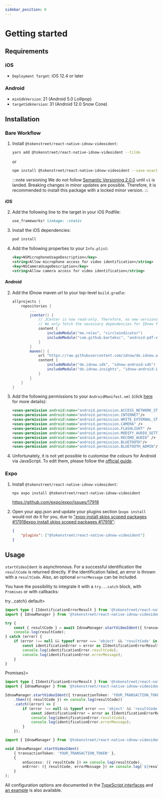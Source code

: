 ```yaml
---
sidebar_position: 0
---
```



# Getting started

## Requirements

### iOS

-   `Deployment Target`: iOS 12.4 or later

### Android

-   `minSdkVersion`: 21 (Android 5.0 Lollipop)
-   `targetSdkVersion`: 31 (Android 12.0 Snow Cone)

## Installation

### Bare Workflow

1. Install `@tokenstreet/react-native-idnow-videoident`:

    ```sh
    yarn add @tokenstreet/react-native-idnow-videoident --tilde
    ```

    or

    ```sh
    npm install @tokenstreet/react-native-idnow-videoident --save-exact
    ```

    :::note versioning
    We do not follow [Semantic Versioning 2.0.0](https://semver.org/) until `v1` is landed. Breaking changes in minor updates are possible.
    Therefore, it is recommended to install this package with a locked minor version.
    :::

#### iOS

2. Add the following line to the target in your iOS Podfile:

    ```ruby
    use_frameworks! linkage: :static
    ```

3. Install the iOS dependencies:

    ```sh
    pod install
    ```

4. Add the following properties to your `Info.plist`:

    ```xml
    <key>NSMicrophoneUsageDescription</key>
    <string>Allow microphone access for video identification</string>
    <key>NSCameraUsageDescription</key>
    <string>Allow camera access for video identification</string>
    ```

#### Android

2. Add the IDnow maven url to your top-level `build.gradle`:

    ```gradle
    allprojects {
        repositories {
            ...
            jcenter() {
                // JCenter is now read-only. Therefore, no new versions are published there any more.
                // We only fetch the necessary dependencies for IDnow from JCenter to avoid loading old dependencies.
                content {
                    includeModule("me.relex", "circleindicator")
                    includeModule("com.github.barteksc", "android-pdf-viewer")
                }
            }
            maven() {
                url "https://raw.githubusercontent.com/idnow/de.idnow.android/master"
                content {
                    includeModule("de.idnow.sdk", "idnow-android-sdk")
                    includeModule("de.idnow.insights", "idnow-android-insights-sdk")
                }
            }
        }
    }
    ```

3. Add the following permissions to your `AndroidManifest.xml` (click [here](https://github.com/idnow/de.idnow.android#androidmanifest) for more details):

    ```xml
    <uses-permission android:name="android.permission.ACCESS_NETWORK_STATE"/>
    <uses-permission android:name="android.permission.INTERNET"/>
    <uses-permission android:name="android.permission.WRITE_EXTERNAL_STORAGE"/>
    <uses-permission android:name="android.permission.CAMERA" />
    <uses-permission android:name="android.permission.FLASHLIGHT" />
    <uses-permission android:name="android.permission.MODIFY_AUDIO_SETTINGS" />
    <uses-permission android:name="android.permission.RECORD_AUDIO" />
    <uses-permission android:name="android.permission.BLUETOOTH"/>
    <uses-permission android:name="android.permission.BLUETOOTH_ADMIN"/>
    ```

4. Unfortunately, it is not yet possible to customise the colours for Android via JavaScript. To edit them, please follow the [official guide](https://github.com/idnow/de.idnow.android#colors).

### Expo

1. Install `@tokenstreet/react-native-idnow-videoident`:

    ```sh
    npx expo install @tokenstreet/react-native-idnow-videoident
    ```

    https://github.com/expo/expo/issues/17918

2. Open your app.json and update your plugins section (`expo install` would not do it for you, due to ["expo install skips scoped packages #17918expo install skips scoped packages #17918"](https://github.com/expo/expo/issues/17918):

    ```json
    {
        "plugins": ["@tokenstreet/react-native-idnow-videoident"]
    }
    ```

## Usage

`startVideoIdent` is asynchronous. For a successful identification the `resultCode` is returned directly. If the identification failed, an error is thrown with a `resultCode`. Also, an optional `errorMessage` can be included.

You have the possibility to integrate it with a <code>try...catch</code> block, with <code>Promises</code> or with callbacks:

<Tabs>
<TabItem value="try_catch" label={<code>try...catch</code>} default>

```ts
import type { IIdentificationErrorResult } from '@tokenstreet/react-native-idnow-videoident';
import { IdnowManager } from '@tokenstreet/react-native-idnow-videoident';

try {
    const { resultCode } = await IdnowManager.startVideoIdent({ transactionToken: 'YOUR_TRANSACTION_TOKEN' });
    console.log(resultCode);
} catch (error) {
    if (error !== null && typeof error === 'object' && 'resultCode' in error) {
        const identificationError = error as IIdentificationErrorResult;
        console.log(identificationError.resultCode);
        console.log(identificationError.errorMessage);
    }
}
```

</TabItem>
<TabItem value="promises" label={<code>Promises</code>}>

```ts
import type { IIdentificationErrorResult } from '@tokenstreet/react-native-idnow-videoident';
import { IdnowManager } from '@tokenstreet/react-native-idnow-videoident';

IdnowManager.startVideoIdent({ transactionToken: 'YOUR_TRANSACTION_TOKEN' })
    .then(({ resultCode }) => console.log(resultCode))
    .catch((error) => {
        if (error !== null && typeof error === 'object' && 'resultCode' in error) {
            const identificationError = error as IIdentificationErrorResult;
            console.log(identificationError.resultCode);
            console.log(identificationError.errorMessage);
        }
    });
```

</TabItem>
<TabItem value="callbacks" label="Callbacks">

```ts
import { IdnowManager } from '@tokenstreet/react-native-idnow-videoident';

void IdnowManager.startVideoIdent(
    { transactionToken: 'YOUR_TRANSACTION_TOKEN' },
    {
        onSuccess: ({ resultCode }) => console.log(resultCode),
        onError: ({ resultCode, errorMessage }) => console.log(`${resultCode}\n${errorMessage}`),
    }
);
```

</TabItem>
</Tabs>

All configuration options are documented in the [TypeScript interfaces](api/interfaces/ISettings) and [an example](https://github.com/tokenstreet-tech/react-native-idnow-videoident/blob/main/example/src/createFullSettings.ts) is also available.
